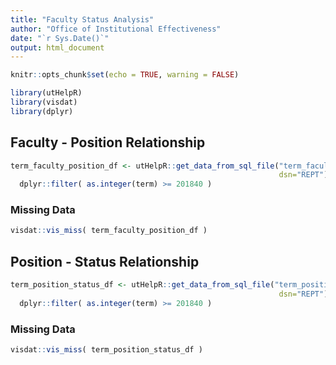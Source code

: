 ```yaml
---
title: "Faculty Status Analysis"
author: "Office of Institutional Effectiveness"
date: "`r Sys.Date()`"
output: html_document
---
```


```r
knitr::opts_chunk$set(echo = TRUE, warning = FALSE)

library(utHelpR)
library(visdat)
library(dplyr)

```

## Faculty - Position Relationship

```r

term_faculty_position_df <- utHelpR::get_data_from_sql_file("term_faculty_position.sql", 
                                                            dsn="REPT") %>%
  dplyr::filter( as.integer(term) >= 201840 )

```
### Missing Data

```r

visdat::vis_miss( term_faculty_position_df )

```


## Position - Status Relationship

```r

term_position_status_df <- utHelpR::get_data_from_sql_file("term_position_status.sql", 
                                                            dsn="REPT") %>%
  dplyr::filter( as.integer(term) >= 201840 )

```

### Missing Data

```r

visdat::vis_miss( term_position_status_df )

```